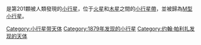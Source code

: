 <!-- Additional parameters for this template  are available at [[Template:Infobox_Planet|Template:Infobox Planet]]. -->{{Infobox Planet | discovery=yes | physical_characteristics = yes | bgcolour=#FFFFC0 | name=201 Penelope
 | discoverer=[[约翰·帕利萨|约翰·帕利萨]]
 | discovered=1879年8月7日
 | alt_names=A869 GA
 | mp_category=[[小行星帶|主帶]]
 | epoch=2005年1月30日 ([[儒略日|JD]] 2453400.5)
 | semimajor=401.133 [[國際單位制詞頭|G]][[米_(單位)|m]] (2.681 [[天文單位|AU]])
 | perihelion=329.047 Gm (2.2 AU)
 | aphelion=473.219 Gm (3.163 AU)
 | eccentricity=0.18
 | period=1603.743 [[日|d]] (4.39 [[儒略年|a]])
 | inclination=5.761[[角度|°]]
 | asc_node=157.17°
 | arg_peri=180.769°
 | mean_anomaly=215.135°
 | avg_speed=18.19 km/s
 | dimensions=68.0 km
 | mass=''未知''
 | density=''未知''
 | surface_grav=''未知''
 | escape_velocity=''未知''
 | rotation=3.74 [[小時|h]]
 | spectral_type=[[M型小行星|M]]
 | abs_magnitude=8.43
 | albedo=0.160
 | single_temperature=''未知''}}

'''{{BASEPAGENAME}}'''是第201顆被人類發現的[[小行星|小行星]]，位于[[火星|火星]]和[[木星|木星]]之間的[[小行星帶|小行星帶]]，並被歸為[[M型小行星|M型小行星]]。

{{小天體}}
{{Minor Planet Number|[[小行星200|小行星200]]|[[小行星202|小行星202]]}}
{{小行星小作品}}

[[Category:小行星带天体|Category:小行星带天体]]
[[Category:1879年发现的小行星|Category:1879年发现的小行星]]
[[Category:约翰·帕利扎发现的天体|Category:约翰·帕利扎发现的天体]]